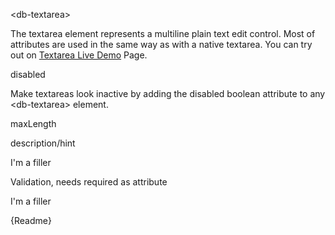 

<Meta title="05-Data-Input/Textarea/Intro" />

<db-headline variant="1">&lt;db-textarea&gt;</db-headline>

The textarea element represents a multiline plain text edit control. Most of attributes are used in the same way as with a native textarea. You can try out on <a href="/story/db-textarea--live-demo">Textarea Live Demo</a> Page.

<Canvas>
  <db-textarea label="Semitransparent" Name="textarea-name"></db-textarea>
  <db-textarea label="White" Name="textarea-name" variant="white"></db-textarea>
  <db-textarea
    label="Outline"
    Name="textarea-name"
    variant="outline"
  ></db-textarea>
  <db-textarea label="Solid" Name="textarea-name" variant="solid"></db-textarea>
</Canvas>

<db-headline>disabled</db-headline>

Make textareas look inactive by adding the disabled boolean attribute to any &lt;db-textarea&gt; element.

<Canvas>
  <db-textarea label="Textarea" Name="textarea-name" disabled></db-textarea>
</Canvas>

<db-headline>maxLength</db-headline>

<Canvas>
  <db-textarea
    label="Textarea"
    Name="textarea-name"
    maxlength="200"
  ></db-textarea>
</Canvas>

<db-headline>description/hint</db-headline>

<Canvas>
  <db-textarea
    label="Textarea"
    Name="textarea-name"
    maxlength="200"
    description="I am a hint"
  >
    I'm a filler
  </db-textarea>
</Canvas>

<db-headline>Validation, needs required as attribute</db-headline>

<Canvas>
  <db-textarea label="Textarea" Name="textarea-name" minlength="5" required>
    I'm a filler
  </db-textarea>
  <db-textarea
    label="Textarea"
    Name="textarea-name"
    minlength="20"
    required
  ></db-textarea>
</Canvas>

<Markdown>{Readme}</Markdown>
